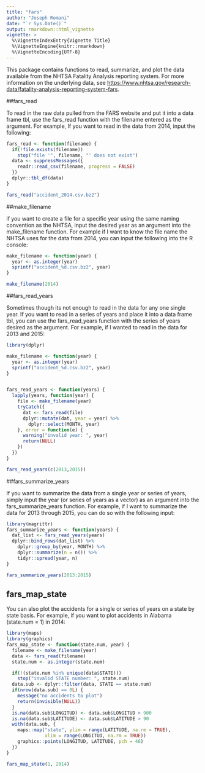 ---
title: "fars"
author: "Joseph Romani"
date: "`r Sys.Date()`"
output: rmarkdown::html_vignette
vignette: >
  %\VignetteIndexEntry{Vignette Title}
  %\VignetteEngine{knitr::rmarkdown}
  %\VignetteEncoding{UTF-8}
---

This package contains functions to read, summarize, and plot the data available from the NHTSA Fatality Analysis reporting system. For more information on the underlying data, see <https://www.nhtsa.gov/research-data/fatality-analysis-reporting-system-fars>.

##fars_read

To read in the raw data pulled from the FARS website and put it into a data frame tbl, use the fars_read function with the filename entered as the argument. For example, If you want to read in the data from 2014, input the following:


```{r fars_read, echo=FALSE}
fars_read <- function(filename) {
  if(!file.exists(filename))
    stop("file '", filename, "' does not exist")
  data <- suppressMessages({
    readr::read_csv(filename, progress = FALSE)
  })
  dplyr::tbl_df(data)
}
```
```{r fars_read_example}
fars_read("accident_2014.csv.bz2")
```

##make_filename

if you want to create a file for a specific year using the same naming convention as the NHTSA, input the desired year as an argument into the make_filename function. For example if I want to know the file name the NHTSA uses for the data from 2014, you can input the following into the R console:

```{r make_filename, echo=FALSE}
make_filename <- function(year) {
  year <- as.integer(year)
  sprintf("accident_%d.csv.bz2", year)
}
```
```{r make_filename_example}
make_filename(2014)
```

##fars_read_years

Sometimes though its not enough to read in the data for any one single year. If you want to read in a series of years and place it into a data frame tbl, you can use the fars_read_years function with the series of years desired as the argument.
For example, if I wanted to read in the data for 2013 and 2015:

```{r fars_read_years, echo=FALSE}
library(dplyr)

make_filename <- function(year) {
  year <- as.integer(year)
  sprintf("accident_%d.csv.bz2", year)
}


fars_read_years <- function(years) {
  lapply(years, function(year) {
    file <- make_filename(year)
    tryCatch({
      dat <- fars_read(file)
      dplyr::mutate(dat, year = year) %>%
        dplyr::select(MONTH, year)
    }, error = function(e) {
      warning("invalid year: ", year)
      return(NULL)
    })
  })
}
```
```{r fars_read_years_example}
fars_read_years(c(2013,2015))
```

##fars_summarize_years

If you want to summarize the data from a single year or series of years, simply input the year (or series of years as a vector) as an argument into the fars_summarize_years function. For example, if I want to summarize the data for 2013 through 2015, you can do so with the following input:

```{r fars_summarize_years, echo=FALSE}
library(magrittr)
fars_summarize_years <- function(years) {
  dat_list <- fars_read_years(years)
  dplyr::bind_rows(dat_list) %>%
    dplyr::group_by(year, MONTH) %>%
    dplyr::summarize(n = n()) %>%
    tidyr::spread(year, n)
}
```
```{r fars_summarize_years_example}
fars_summarize_years(2013:2015)
```

## fars_map_state

You can also plot the accidents for a single or series of years on a state by state basis. For example, if you want to plot accidents in Alabama (state.num = 1) in 2014:

```{r fars_map_state, echo=FALSE}
library(maps)
library(graphics)
fars_map_state <- function(state.num, year) {
  filename <- make_filename(year)
  data <- fars_read(filename)
  state.num <- as.integer(state.num)

  if(!(state.num %in% unique(data$STATE)))
    stop("invalid STATE number: ", state.num)
  data.sub <- dplyr::filter(data, STATE == state.num)
  if(nrow(data.sub) == 0L) {
    message("no accidents to plot")
    return(invisible(NULL))
  }
  is.na(data.sub$LONGITUD) <- data.sub$LONGITUD > 900
  is.na(data.sub$LATITUDE) <- data.sub$LATITUDE > 90
  with(data.sub, {
    maps::map("state", ylim = range(LATITUDE, na.rm = TRUE),
              xlim = range(LONGITUD, na.rm = TRUE))
    graphics::points(LONGITUD, LATITUDE, pch = 46)
  })
}
```
```{r fars_map_state_example}
fars_map_state(1, 2014)
```

